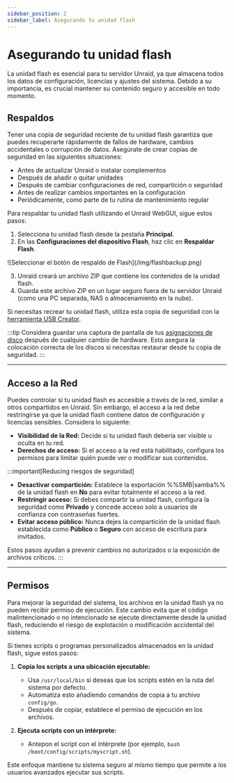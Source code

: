 ```yaml
---
sidebar_position: 2
sidebar_label: Asegurando tu unidad flash
---
```


# Asegurando tu unidad flash

La unidad flash es esencial para tu servidor Unraid, ya que almacena todos los datos de configuración, licencias y ajustes del sistema. Debido a su importancia, es crucial mantener su contenido seguro y accesible en todo momento.

## Respaldos

Tener una copia de seguridad reciente de tu unidad flash garantiza que puedes recuperarte rápidamente de fallos de hardware, cambios accidentales o corrupción de datos. Asegúrate de crear copias de seguridad en las siguientes situaciones:

- Antes de actualizar Unraid o instalar complementos
- Después de añadir o quitar unidades
- Después de cambiar configuraciones de red, compartición o seguridad
- Antes de realizar cambios importantes en la configuración
- Periódicamente, como parte de tu rutina de mantenimiento regular

Para respaldar tu unidad flash utilizando el Unraid WebGUI, sigue estos pasos:

1. Selecciona tu unidad flash desde la pestaña **Principal**.
2. En las **Configuraciones del dispositivo Flash**, haz clic en **Respaldar Flash**.

<div style={{ margen: 'auto', maxAnchura: '600px', display: 'flex', flexDirection: 'columna', alignItems: 'centro' }}>
  ![Seleccionar el botón de respaldo de Flash](/img/flashbackup.png)
</div>

3. Unraid creará un archivo ZIP que contiene los contenidos de la unidad flash.
4. Guarda este archivo ZIP en un lugar seguro fuera de tu servidor Unraid (como una PC separada, NAS o almacenamiento en la nube).

Si necesitas recrear tu unidad flash, utiliza esta copia de seguridad con la [herramienta USB Creator](https://unraid.net/download).

:::tip
Considera guardar una captura de pantalla de tus [asignaciones de disco](../../getting-started/set-up-unraid/configure-your-array.mdx#assign-parity-and-data-disks) después de cualquier cambio de hardware. Esto asegura la colocación correcta de los discos si necesitas restaurar desde tu copia de seguridad.
:::

---

## Acceso a la Red

Puedes controlar si tu unidad flash es accesible a través de la red, similar a otros compartidos en Unraid. Sin embargo, el acceso a la red debe restringirse ya que la unidad flash contiene datos de configuración y licencias sensibles. Considera lo siguiente:

- **Visibilidad de la Red:** Decide si tu unidad flash debería ser visible u oculta en tu red.
- **Derechos de acceso:** Si el acceso a la red está habilitado, configura los permisos para limitar quién puede ver o modificar sus contenidos.

:::important[Reducing riesgos de seguridad]
- **Desactivar compartición:** Establece la exportación %%SMB|samba%% de la unidad flash en **No** para evitar totalmente el acceso a la red.
- **Restringir acceso:** Si debes compartir la unidad flash, configura la seguridad como **Privado** y concede acceso solo a usuarios de confianza con contraseñas fuertes.
- **Evitar acceso público:** Nunca dejes la compartición de la unidad flash establecida como **Público** o **Seguro** con acceso de escritura para invitados.

Estos pasos ayudan a prevenir cambios no autorizados o la exposición de archivos críticos.
:::

---

## Permisos

Para mejorar la seguridad del sistema, los archivos en la unidad flash ya no pueden recibir permiso de ejecución. Este cambio evita que el código malintencionado o no intencionado se ejecute directamente desde la unidad flash, reduciendo el riesgo de explotación o modificación accidental del sistema.

Si tienes scripts o programas personalizados almacenados en la unidad flash, sigue estos pasos:

1. **Copia los scripts a una ubicación ejecutable:**
   - Usa `/usr/local/bin` si deseas que los scripts estén en la ruta del sistema por defecto.
   - Automatiza esto añadiendo comandos de copia a tu archivo `config/go`.
   - Después de copiar, establece el permiso de ejecución en los archivos.

2. **Ejecuta scripts con un intérprete:**
   - Antepon el script con el intérprete (por ejemplo, `bash /boot/config/scripts/myscript.sh`).

Este enfoque mantiene tu sistema seguro al mismo tiempo que permite a los usuarios avanzados ejecutar sus scripts.
